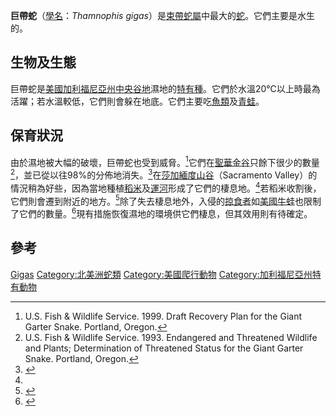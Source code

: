 {{Speciesbox
| name = 巨帶蛇
| image = Giant Garter Snake 1.jpg
| status = VU
| status_system = IUCN3.1
| status_ref = <ref>{{IUCN2010|assessors=Hammerson, G.A.|year=2007|id=21706|title=Thamnophis gigas|version=2010.4|downloaded=2010-11-19}}</ref>
| genus = Thamnophis
| species = gigas
| authority = [[Henry_Sheldon_Fitch|Fitch]], 1940
}}
'''巨帶蛇'''（[[學名|學名]]：''Thamnophis gigas''）是[[束帶蛇屬|束帶蛇屬]]中最大的[[蛇|蛇]]。它們主要是水生的。

==生物及生態==
巨帶蛇是[[美國|美國]][[加利福尼亞州|加利福尼亞州]][[中央谷地|中央谷地]]濕地的[[特有種|特有種]]。它們於水溫20℃以上時最為活躍；若水溫較低，它們則會躲在地底。它們主要吃[[魚類|魚類]]及[[青蛙|青蛙]]。

==保育狀況==
由於濕地被大幅的破壞，巨帶蛇也受到威脅。<ref name="U.S. Fish 1999">U.S. Fish & Wildlife Service. 1999. Draft Recovery Plan for the Giant Garter Snake.  Portland, Oregon.</ref>它們在[[聖華金谷|聖華金谷]]只餘下很少的數量<ref>U.S. Fish & Wildlife Service. 1993. Endangered and Threatened Wildlife and Plants; Determination of Threatened Status for the Giant Garter Snake. Portland, Oregon.</ref>，並已從以往98%的分佈地消失。<ref>{{Cite web|author=California Reptiles & Amphibians|url=http://www.californiaherps.com/snakes/pages/t.gigas.html|title=''Thamnophis gigas'' - Giant Gartersnake|accessdate=2010-11-19|archive-date=2020-11-09|archive-url=https://web.archive.org/web/20201109215924/http://www.californiaherps.com/snakes/pages/t.gigas.html|dead-url=no}}</ref>在[[莎加緬度山谷|莎加緬度山谷]]（Sacramento Valley）的情況稍為好些，因為當地種植[[稻米|稻米]]及[[運河|運河]]形成了它們的棲息地。<ref name="U.S. Fish 1999"/>若稻米收割後，它們則會遷到附近的地方。<ref>{{Cite book|author=Wylie, G.D., M.L. Casazza, and L.L. Martin|year=2004|title=Monitoring giant garter snakes in the Natomas Basin: 2003 results. Progress report for The Natomas Basin Conservancy|publisher=USGS, BRD Dixon Field Station|pages=75pp|url=http://www.werc.usgs.gov/dixon/pdfs/Official%20Report%20Natomas%202003.pdf|access-date=2010-11-19|archive-date=2016-12-21|archive-url=https://web.archive.org/web/20161221162124/https://www.werc.usgs.gov/dixon/pdfs/Official%20Report%20Natomas%202003.pdf|dead-url=no}}</ref>除了失去棲息地外，入侵的[[掠食者|掠食者]]如[[美國牛蛙|美國牛蛙]]也限制了它們的數量。<ref>{{Cite journal|author=Wylie, G.D., M.L. Casazza, and M. Carpenter|year=2003|title=Diet of bullfrogs in relation to predation on giant garter snakes at Colusa National Wildlife Refuge|url=https://archive.org/details/sim_california-fish-and-game_summer-2003_89_3/page/139|journal=California Fish and Game|volume=89|issue=3|pages=139-45}}</ref>現有措施恢復濕地的環境供它們棲息，但其效用則有待確定。

==參考==
{{reflist}}
{{Taxonbar|from=Q2413367}}

{{DEFAULTSORT:Thamnophis gigas}}
[[Category:束帶蛇屬|Gigas]]
[[Category:北美洲蛇類|Category:北美洲蛇類]]
[[Category:美國爬行動物|Category:美國爬行動物]]
[[Category:加利福尼亞州特有動物|Category:加利福尼亞州特有動物]]